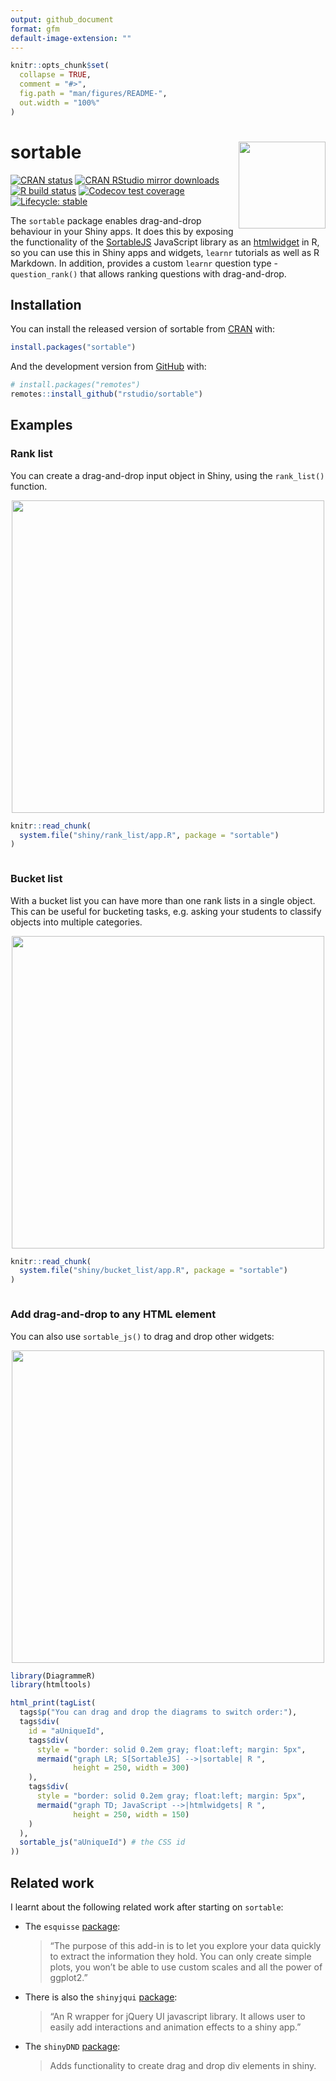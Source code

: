 ```yaml
---
output: github_document
format: gfm
default-image-extension: ""
---
```


<!-- README.md is generated from README.Rmd. Please edit that file -->

```r
knitr::opts_chunk$set(
  collapse = TRUE,
  comment = "#>",
  fig.path = "man/figures/README-",
  out.width = "100%"
)
```

# sortable <img src='man/figures/logo.png' align="right" height="139" />

<!-- badges: start -->
[![CRAN status](https://www.r-pkg.org/badges/version/sortable)](https://CRAN.R-project.org/package=sortable)
[![CRAN RStudio mirror downloads](https://cranlogs.r-pkg.org/badges/sortable)](https://www.r-pkg.org/pkg/sortable)
[![R build status](https://github.com/rstudio/sortable/actions/workflows/R-CMD-check.yaml/badge.svg)](https://github.com/rstudio/sortable/actions)
[![Codecov test coverage](https://codecov.io/gh/rstudio/sortable/branch/main/graph/badge.svg)](https://codecov.io/gh/rstudio/sortable?branch=main)
[![Lifecycle: stable](https://img.shields.io/badge/lifecycle-stable-brightgreen.svg)](https://lifecycle.r-lib.org/articles/stages.html#stable)
<!-- badges: end -->

The `sortable` package enables drag-and-drop behaviour in your Shiny apps.  It does this by exposing the functionality of the [SortableJS](https://sortablejs.github.io/Sortable/) JavaScript library as an [htmlwidget](http://www.htmlwidgets.org) in R, so you can use this in Shiny apps and widgets, `learnr` tutorials as well as R Markdown. In addition, provides a custom `learnr` question type - `question_rank()` that allows ranking questions with drag-and-drop.



## Installation

You can install the released version of sortable from [CRAN](https://CRAN.R-project.org) with:

```r
install.packages("sortable")
```

And the development version from [GitHub](https://github.com/rstudio/sortable) with:

```r
# install.packages("remotes")
remotes::install_github("rstudio/sortable")
```

## Examples

### Rank list

You can create a drag-and-drop input object in Shiny, using the `rank_list()` function.

<center>
<img src="man/figures/rank_list_shiny.gif" style = 'width:500px;'></img>
</center>

```r
knitr::read_chunk(
  system.file("shiny/rank_list/app.R", package = "sortable")
)
```

```r
```



### Bucket list

With a bucket list you can have more than one rank lists in a single object.  This can be useful for bucketing tasks, e.g. asking your students to classify objects into multiple categories.

<center>
<img src="man/figures/bucket_list_shiny.gif" style = 'width:500px;'></img>
</center>


```r
knitr::read_chunk(
  system.file("shiny/bucket_list/app.R", package = "sortable")
)
```

```r
```



### Add drag-and-drop to any HTML element

You can also use `sortable_js()` to drag and drop other widgets:

<center>
<img src="man/figures/diagrammer.gif" style = 'width:500px;'></img>
</center>

```r
library(DiagrammeR)
library(htmltools)

html_print(tagList(
  tags$p("You can drag and drop the diagrams to switch order:"),
  tags$div(
    id = "aUniqueId",
    tags$div(
      style = "border: solid 0.2em gray; float:left; margin: 5px",
      mermaid("graph LR; S[SortableJS] -->|sortable| R ",
              height = 250, width = 300)
    ),
    tags$div(
      style = "border: solid 0.2em gray; float:left; margin: 5px",
      mermaid("graph TD; JavaScript -->|htmlwidgets| R ",
              height = 250, width = 150)
    )
  ),
  sortable_js("aUniqueId") # the CSS id
))
```


## Related work

I learnt about the following related work after starting on `sortable`:

* The `esquisse` [package](https://github.com/dreamRs/esquisse):

  > "The purpose of this add-in is to let you explore your data quickly to extract the information they hold. You can only create simple plots, you won't be able to use custom scales and all the power of ggplot2."

* There is also the `shinyjqui` [package](https://yang-tang.github.io/shinyjqui/):

  > "An R wrapper for jQuery UI javascript library. It allows user to easily add interactions and animation effects to a shiny app."

* The `shinyDND` [package](https://cran.r-project.org/package=shinyDND):

  > Adds functionality to create drag and drop div elements in shiny.
